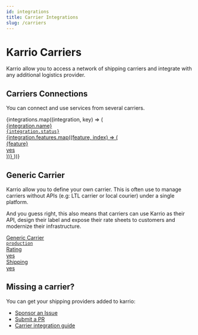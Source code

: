 ```yaml
---
id: integrations
title: Carrier Integrations
slug: /carriers
---
```



# Karrio Carriers

Karrio allow you to access a network of shipping carriers and integrate with any
additional logistics provider.

## Carriers Connections

You can connect and use services from several carriers.

<div id="tailwind">
  <div className="grid grid-cols-1 lg:grid-cols-2 gap-6 lg:mr-8">
    {integrations.map((integration, key) => (
      <a
        key={key}
        className="group rounded border border-slate-300 p-3 hover:shadow no-underline"
        href={integration.href}
        style={{ color: "var(--ifm-font-color-base)" }}
      >
        <div className="flex justify-between">
          <div className="text-base font-semibold ">{integration.name}</div>
          <code className="text-sm font-light px-2">{integration.status}</code>
        </div>
        {integration.features.map((feature, index) => (
          <div
            key={index}
            className="border border-slate-300 px-1 text-sm mt-2 rounded-sm flex justify-between"
          >
            <div>{feature}</div>
            <div>yes</div>
          </div>
        ))}
      </a>
    ))}
  </div>
</div>

## Generic Carrier

Karrio allow you to define your own carrier. This is often use to manage carriers without APIs (e.g: LTL carrier or local courier)
under a single platform.

And you guess right, this also means that carriers can use Karrio as their API, design their label and expose their rate sheets to customers
and modernize their infrastructure.

<div id="tailwind">
  <div className="grid grid-cols-1 lg:grid-cols-2 gap-6 lg:mr-8">
    <a
      className="group rounded border border-slate-300 p-3 hover:shadow no-underline"
      href="/carriers/integrations/generic"
      style={{ color: "var(--ifm-font-color-base)" }}
    >
      <div className="flex justify-between">
        <div className="text-base font-semibold ">Generic Carrier</div>
        <code className="text-sm font-light px-2">production</code>
      </div>
      <div className="border border-slate-300 px-1 text-sm mt-2 rounded-sm flex justify-between">
        <div>Rating</div>
        <div>yes</div>
      </div>
      <div className="border border-slate-300 px-1 text-sm mt-2 rounded-sm flex justify-between">
        <div>Shipping</div>
        <div>yes</div>
      </div>
    </a>
  </div>
</div>

## Missing a carrier?

You can get your shipping providers added to karrio:

- [Sponsor an Issue](https://github.com/karrioapi/karrio/issues/new?assignees=&labels=&template=feature_request.md)
- [Submit a PR](https://github.com/karrioapi/karrio)
- [Carrier integration guide](/carriers/sdk/extension)
